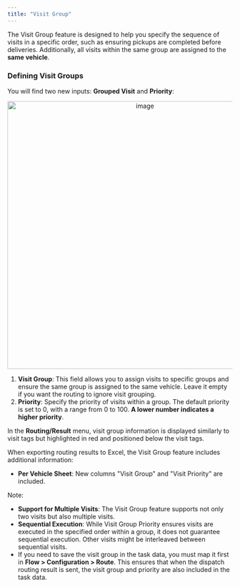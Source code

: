 ```yaml
---
title: "Visit Group"
---
```



The Visit Group feature is designed to help you specify the sequence of visits in a specific order, such as ensuring pickups are completed before deliveries. Additionally, all visits within the same group are assigned to the **same vehicle**.

### Defining Visit Groups

You will find two new inputs: **Grouped Visit** and **Priority**:

<div align="center">
  <img src="https://t3837933.p.clickup-attachments.com/t3837933/39e642b7-b0c4-4f3b-b14b-95d9a380db5e/image.png" alt="image" width="600" />
</div>

1. **Visit Group**: This field allows you to assign visits to specific groups and ensure the same group is assigned to the same vehicle. Leave it empty if you want the routing to ignore visit grouping.
2. **Priority**: Specify the priority of visits within a group. The default priority is set to 0, with a range from 0 to 100. **A lower number indicates a higher priority**.

In the **Routing/Result** menu, visit group information is displayed similarly to visit tags but highlighted in red and positioned below the visit tags.

When exporting routing results to Excel, the Visit Group feature includes additional information:
- **Per Vehicle Sheet**: New columns "Visit Group" and "Visit Priority" are included.

Note:
- **Support for Multiple Visits**: The Visit Group feature supports not only two visits but also multiple visits.
- **Sequential Execution**: While Visit Group Priority ensures visits are executed in the specified order within a group, it does not guarantee sequential execution. Other visits might be interleaved between sequential visits.
- If you need to save the visit group in the task data, you must map it first in **Flow > Configuration > Route**. This ensures that when the dispatch routing result is sent, the visit group and priority are also included in the task data.